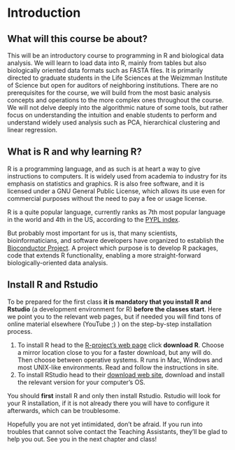 # Introduction {#intro}

## What will this course be about?

This will be an introductory course to programming in R and biological data
analysis. We will learn to load data into R, mainly from tables but also 
biologically oriented data formats such as FASTA files. It is primarily directed
to graduate students in the Life Sciences at the Weizmman Institute of Science
but open for auditors of neighboring institutions. There are no prerequisites
for the course, we will build from the most basic analysis concepts and
operations to the more complex ones throughout the course. We will not delve
deeply into the algorithmic nature of some tools, but rather focus on 
understanding the intuition and enable students to perform and understand
widely used analysis such as PCA, hierarchical clustering and linear regression.

## What is R and why learning R?

R is a programming language, and as such is at heart a way to give instructions 
to computers. It is widely used from academia to industry for its emphasis on 
statistics and graphics. R is also free software, and it is licensed under a
GNU General Public License, which allows its use even for commercial purposes 
without the need to pay a fee or usage license.

R is a quite popular language, currently ranks as 7th most popular language in the
world and 4th in the US, according to the [PYPL index](https://pypl.github.io/PYPL.html).

But probably most important for us is, that many scientists, bioinformaticians, and software 
developers have organized to establish the [Bioconductor Project](https://bioconductor.org/).
A project which purpose is to develop R packages, code that extends R 
functionality, enabling a more straight-forward biologically-oriented data analysis. 

## Install R and Rstudio

To be prepared for the first class **it is mandatory that you install R and Rstudio**
(a development environment for R) **before the classes start**.
Here we point you to the relevant web pages, but if needed you will find tons of
online material elsewhere (YouTube ;) ) on the step-by-step installation process.

1. To install R head to the [R-project's web page](https://www.r-project.org/)
click **download R**. Choose a mirror location close to you for a faster download,
but any will do. Then choose between operative systems. R runs in Mac, 
Windows and most UNIX-like environments. Read and follow the instructions in site.
2. To install RStudio head to their [download web site](https://rstudio.com/products/rstudio/download/#download),
download and install the relevant version for your computer's OS.

You should **first** install R and only then install Rstudio. Rstudio will look 
for your R installation, if it is not already there you will have to configure it 
afterwards, which can be troublesome.

Hopefully you are not yet intimidated, don't be afraid. If you run into
troubles that cannot solve contact the Teaching Assistants, they'll be glad to 
help you out. See you in the next chapter and class!
